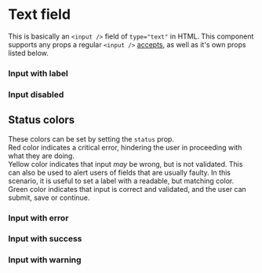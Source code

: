 
<Meta title="Forms|TextField" component={TextField} />

# Text field

This is basically an `<input />` field of `type="text"` in HTML.
This component supports any props a regular `<input />` [accepts](https://www.w3schools.com/tags/tag_input.asp), as well as it's own props listed below.

<Preview>
  <Story name="Default">
    <TextField placeholder={'Search...'} />
  </Story>
</Preview>

<Props of={TextField} />

### Input with label

<Preview>
  <Story name="With Label">
    <TextField placeholder={'Search...'} label="Label" />
  </Story>
</Preview>

### Input disabled

<Preview>
  <Story name="Disabled">
    <TextField defaultValue="disabled" disabled />
  </Story>
</Preview>

## Status colors

These colors can be set by setting the `status` prop.  
Red color indicates a critical error, hindering the user in proceeding with what they are doing.  
Yellow color indicates that input _may_ be wrong, but is not validated.
This can also be used to alert users of fields that are usually faulty.
In this scenario, it is useful to set a label with a readable, but matching color.  
Green color indicates that input is correct and validated, and the user can submit, save or continue.

### Input with error

<Preview>
  <Story name="With Error">
    <TextField defaultValue={'Not an email'} type="email" pattern=".+@.+" required errorMessage="Not an email" />
  </Story>
</Preview>

### Input with success

<Preview>
  <Story name="With Success">
    <TextField defaultValue="Correct input" status="success" />
  </Story>
</Preview>

### Input with warning

<Preview>
  <Story name="With Warning">
    <TextField placeholder="This field is prone to errors" status="warning" />
  </Story>
</Preview>
